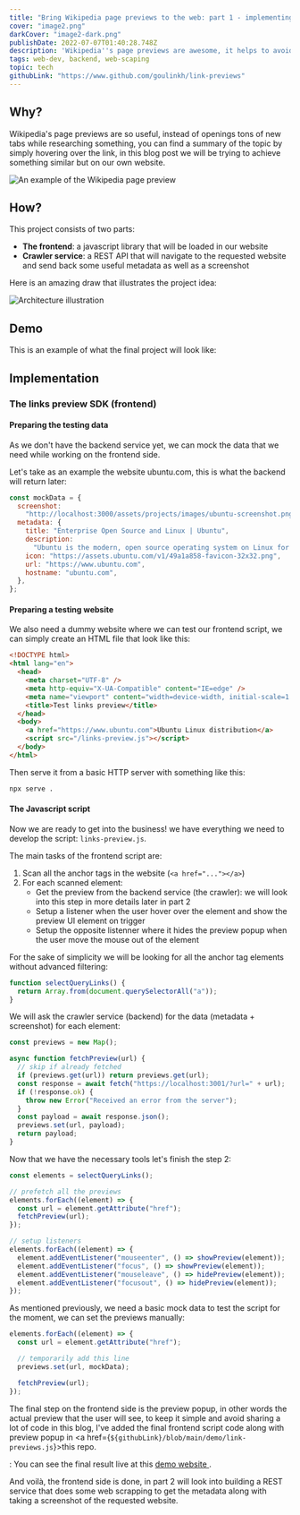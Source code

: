 ```yaml
---
title: "Bring Wikipedia page previews to the web: part 1 - implementing the frontend"
cover: "image2.png"
darkCover: "image2-dark.png"
publishDate: 2022-07-07T01:40:28.748Z
description: 'Wikipedia''s page previews are awesome, it helps to avoid "open in a new tab" nightmare, let''s implement it.'
tags: web-dev, backend, web-scaping
topic: tech
githubLink: "https://www.github.com/goulinkh/link-previews"
---
```


## Why?

Wikipedia's page previews are so useful, instead of openings tons of new tabs while researching something, you can find a summary of the topic by simply hovering over the link, in this blog post we will be trying to achieve something similar but on our own website.

<Image
  image="image2-1.png"
  alt="An example of the Wikipedia page preview"
  width={1169}
  height={608}
  legend
/>

## How?

This project consists of two parts:

- **The frontend**: a javascript library that will be loaded in our website
- **Crawler service**: a REST API that will navigate to the requested website and send back some useful metadata as well as a screenshot

<p>
  <TLDR /> Here is an amazing draw that illustrates the project idea:
</p>

<Image
  image="image2-2.png"
  alt="Architecture illustration"
  width={1084}
  height={1065}
  small
/>

## Demo

This is an example of what the final project will look like:

<LinkPreview />

## Implementation

### The links preview SDK (frontend)

#### Preparing the testing data

As we don't have the backend service yet, we can mock the data that we need while working on the frontend side.

Let's take as an example the website ubuntu.com, this is what the backend will return later:

```javascript
const mockData = {
  screenshot:
    "http://localhost:3000/assets/projects/images/ubuntu-screenshot.png",
  metadata: {
    title: "Enterprise Open Source and Linux | Ubuntu",
    description:
      "Ubuntu is the modern, open source operating system on Linux for the enterprise server, desktop, cloud, and IoT.",
    icon: "https://assets.ubuntu.com/v1/49a1a858-favicon-32x32.png",
    url: "https://www.ubuntu.com",
    hostname: "ubuntu.com",
  },
};
```

#### Preparing a testing website

We also need a dummy website where we can test our frontend script, we can simply create an HTML file that look like this:

```html
<!DOCTYPE html>
<html lang="en">
  <head>
    <meta charset="UTF-8" />
    <meta http-equiv="X-UA-Compatible" content="IE=edge" />
    <meta name="viewport" content="width=device-width, initial-scale=1.0" />
    <title>Test links preview</title>
  </head>
  <body>
    <a href="https://www.ubuntu.com">Ubuntu Linux distribution</a>
    <script src="/links-preview.js"></script>
  </body>
</html>
```

Then serve it from a basic HTTP server with something like this:

```bash
npx serve .
```

#### The Javascript script

Now we are ready to get into the business! we have everything we need to develop the script: `links-preview.js`.

The main tasks of the frontend script are:

1. Scan all the anchor tags in the website (`<a href="..."></a>`)
2. For each scanned element:
   - Get the preview from the backend service (the crawler): we will look into this step in more details later in part 2
   - Setup a listener when the user hover over the element and show the preview UI element on trigger
   - Setup the opposite listenner where it hides the preview popup when the user move the mouse out of the element

For the sake of simplicity we will be looking for all the anchor tag elements without advanced filtering:

```javascript
function selectQueryLinks() {
  return Array.from(document.querySelectorAll("a"));
}
```

We will ask the crawler service (backend) for the data (metadata + screenshot) for each element:

```javascript
const previews = new Map();

async function fetchPreview(url) {
  // skip if already fetched
  if (previews.get(url)) return previews.get(url);
  const response = await fetch("https://localhost:3001/?url=" + url);
  if (!response.ok) {
    throw new Error("Received an error from the server");
  }
  const payload = await response.json();
  previews.set(url, payload);
  return payload;
}
```

Now that we have the necessary tools let's finish the step 2:

```javascript
const elements = selectQueryLinks();

// prefetch all the previews
elements.forEach((element) => {
  const url = element.getAttribute("href");
  fetchPreview(url);
});

// setup listeners
elements.forEach((element) => {
  element.addEventListener("mouseenter", () => showPreview(element));
  element.addEventListener("focus", () => showPreview(element));
  element.addEventListener("mouseleave", () => hidePreview(element));
  element.addEventListener("focusout", () => hidePreview(element));
});
```

As mentioned previously, we need a basic mock data to test the script for the moment, we can set the previews manually:

```javascript
elements.forEach((element) => {
  const url = element.getAttribute("href");

  // temporarily add this line
  previews.set(url, mockData);

  fetchPreview(url);
});
```

The final step on the frontend side is the preview popup, in other words the actual preview that the user will see, to keep it simple and avoid sharing a lot of code in this blog, I've added the final frontend script code along with preview popup in <a href={`${githubLink}/blob/main/demo/link-previews.js`}>this repo</a>.

<TLDR />: You can see the final result live at this <a href="https://link-previews-drab.vercel.app/">
  demo website
</a>.

And voilà, the frontend side is done, in part 2 will look into building a REST service that does some web scrapping to get the metadata along with taking a screenshot of the requested website.
